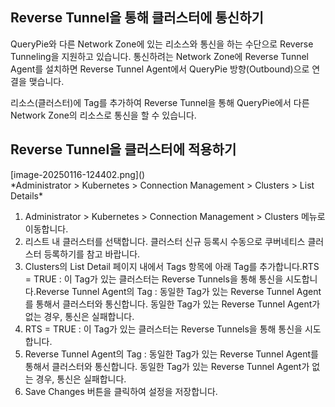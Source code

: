 ## Reverse Tunnel을 통해 클러스터에 통신하기
QueryPie와 다른 Network Zone에 있는 리소스와 통신을 하는 수단으로 Reverse Tunneling을 지원하고 있습니다. 통신하려는 Network Zone에 Reverse Tunnel Agent를 설치하면 Reverse Tunnel Agent에서 QueryPie 방향(Outbound)으로 연결을 맺습니다.

리소스(클러스터)에 Tag를 추가하여 Reverse Tunnel을 통해 QueryPie에서 다른 Network Zone의 리소스로 통신을 할 수 있습니다.

## Reverse Tunnel을 클러스터에 적용하기
<p align="center">
<div>[image-20250116-124402.png]()</div>
*Administrator &gt; Kubernetes &gt; Connection Management &gt; Clusters &gt; List Details*
</p>

1. Administrator > Kubernetes > Connection Management > Clusters 메뉴로 이동합니다.
2. 리스트 내 클러스터를 선택합니다.  클러스터 신규 등록시 수동으로 쿠버네티스 클러스터 등록하기를 참고 바랍니다.
3. Clusters의 List Detail 페이지 내에서 Tags 항목에 아래 Tag를 추가합니다.RTS = TRUE : 이 Tag가 있는 클러스터는 Reverse Tunnels을 통해 통신을 시도합니다.Reverse Tunnel Agent의 Tag : 동일한 Tag가 있는 Reverse Tunnel Agent를 통해서 클러스터와 통신합니다. 동일한 Tag가 있는 Reverse Tunnel Agent가 없는 경우, 통신은 실패합니다.
  1. RTS = TRUE : 이 Tag가 있는 클러스터는 Reverse Tunnels을 통해 통신을 시도합니다.
  2. Reverse Tunnel Agent의 Tag : 동일한 Tag가 있는 Reverse Tunnel Agent를 통해서 클러스터와 통신합니다. 동일한 Tag가 있는 Reverse Tunnel Agent가 없는 경우, 통신은 실패합니다.
4. Save Changes 버튼을 클릭하여 설정을 저장합니다.

